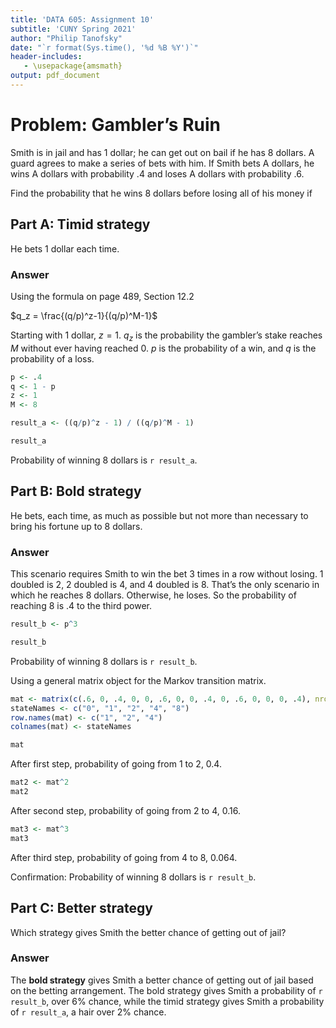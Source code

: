 ```yaml
---
title: 'DATA 605: Assignment 10'
subtitle: 'CUNY Spring 2021'
author: "Philip Tanofsky" 
date: "`r format(Sys.time(), '%d %B %Y')`"
header-includes:
   - \usepackage{amsmath}
output: pdf_document
---
```


# Problem: Gambler's Ruin

Smith is in jail and has 1 dollar; he can get out on bail if he has 8 dollars. A guard agrees to make a series of bets with him. If Smith bets A dollars, he wins A dollars with probability .4 and loses A dollars with probability .6.

Find the probability that he wins 8 dollars before losing all of his money if

## Part A: Timid strategy

He bets 1 dollar each time.

### Answer

Using the formula on page 489, Section 12.2

$q_z = \frac{(q/p)^z-1}{(q/p)^M-1}$

Starting with 1 dollar, $z=1$. $q_z$ is the probability the gambler's stake reaches $M$ without ever having reached 0. $p$ is the probability of a win, and $q$ is the probability of a loss.

```r
p <- .4
q <- 1 - p
z <- 1
M <- 8

result_a <- ((q/p)^z - 1) / ((q/p)^M - 1)

result_a
```

Probability of winning 8 dollars is `r result_a`.

## Part B: Bold strategy

He bets, each time, as much as possible but not more than necessary to bring his fortune up to 8 dollars.

### Answer

This scenario requires Smith to win the bet 3 times in a row without losing. 1 doubled is 2, 2 doubled is 4, and 4 doubled is 8. That's the only scenario in which he reaches 8 dollars. Otherwise, he loses. So the probability of reaching 8 is .4 to the third power.

```r
result_b <- p^3

result_b
```

Probability of winning 8 dollars is `r result_b`.

Using a general matrix object for the Markov transition matrix.

```r
mat <- matrix(c(.6, 0, .4, 0, 0, .6, 0, 0, .4, 0, .6, 0, 0, 0, .4), nrow=3, byrow=TRUE)
stateNames <- c("0", "1", "2", "4", "8")
row.names(mat) <- c("1", "2", "4")
colnames(mat) <- stateNames

mat
```

After first step, probability of going from 1 to 2, 0.4.

```r
mat2 <- mat^2
mat2
```

After second step, probability of going from 2 to 4, 0.16.

```r
mat3 <- mat^3
mat3

```

After third step, probability of going from 4 to 8, 0.064.

Confirmation: Probability of winning 8 dollars is `r result_b`.

## Part C: Better strategy

Which strategy gives Smith the better chance of getting out of jail?

### Answer

The **bold strategy** gives Smith a better chance of getting out of jail based on the betting arrangement. The bold strategy gives Smith a probability of `r result_b`, over 6% chance,  while the timid strategy gives Smith a probability of `r result_a`, a hair over 2% chance.



